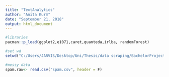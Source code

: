 ```yaml
---
title: "TextAnalytics"
author: "Anita Kurm"
date: "September 21, 2018"
output: html_document
---
```


```r
#libraries
pacman::p_load(ggplot2,e1071,caret,quanteda,irlba, randomForest)

#set wd
setwd("C:/Users/JARVIS/Desktop/Uni/Thesis/data scraping/BachelorProject")

#messy data
spam.raw<- read.csv("spam.csv", header = F)
```


```r

```

